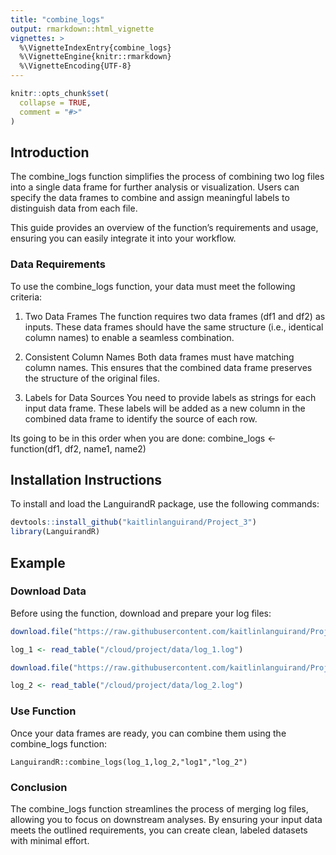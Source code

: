 ```yaml
---
title: "combine_logs"
output: rmarkdown::html_vignette
vignettes: >
  %\VignetteIndexEntry{combine_logs}
  %\VignetteEngine{knitr::rmarkdown}
  %\VignetteEncoding{UTF-8}
---
```


```r
knitr::opts_chunk$set(
  collapse = TRUE,
  comment = "#>"
)
```

## Introduction

The combine_logs function simplifies the process of combining two log files into a single data frame for further analysis or visualization. Users can specify the data frames to combine and assign meaningful labels to distinguish data from each file.

This guide provides an overview of the function’s requirements and usage, ensuring you can easily integrate it into your workflow.

### Data Requirements
To use the combine_logs function, your data must meet the following criteria:

1. Two Data Frames
The function requires two data frames (df1 and df2) as inputs. These data frames should have the same structure (i.e., identical column names) to enable a seamless combination.

2. Consistent Column Names
Both data frames must have matching column names. This ensures that the combined data frame preserves the structure of the original files.

3. Labels for Data Sources
You need to provide labels as strings for each input data frame. These labels will be added as a new column in the combined data frame to identify the source of each row.

Its going to be in this order when you are done:
combine_logs <- function(df1, df2, name1, name2)

## Installation Instructions
To install and load the LanguirandR package, use the following commands:

```r
devtools::install_github("kaitlinlanguirand/Project_3")
library(LanguirandR)

```


## Example

### Download Data
Before using the function, download and prepare your log files:
```r
download.file("https://raw.githubusercontent.com/kaitlinlanguirand/Project_3/refs/heads/main/data/log_1.log", "/cloud/project/data/log_1.log")

log_1 <- read_table("/cloud/project/data/log_1.log")

download.file("https://raw.githubusercontent.com/kaitlinlanguirand/Project_3/refs/heads/main/data/log_2.log", "/cloud/project/data/log_2.log")

log_2 <- read_table("/cloud/project/data/log_2.log")

```


### Use Function
Once your data frames are ready, you can combine them using the combine_logs function:
```
LanguirandR::combine_logs(log_1,log_2,"log1","log_2")
```


### Conclusion

The combine_logs function streamlines the process of merging log files, allowing you to focus on downstream analyses. By ensuring your input data meets the outlined requirements, you can create clean, labeled datasets with minimal effort.


